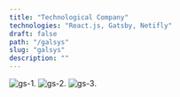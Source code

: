 ```yaml
---
title: "Technological Company"
technologies: "React.js, Gatsby, Netifly"
draft: false
path: "/galsys"
slug: "galsys"
description: ""
---
```


![gs-1](https://res.cloudinary.com/litall/image/upload/v1592168288/litallevin/Screenshot_2020-06-14_at_22.43.39_uenxhb.png).
![gs-2](https://res.cloudinary.com/litall/image/upload/v1592168289/litallevin/Screenshot_2020-06-14_at_22.44.16_aj7ipw.png).
![gs-3](https://res.cloudinary.com/litall/image/upload/v1592168287/litallevin/Screenshot_2020-06-14_at_22.44.25_yghobe.png).